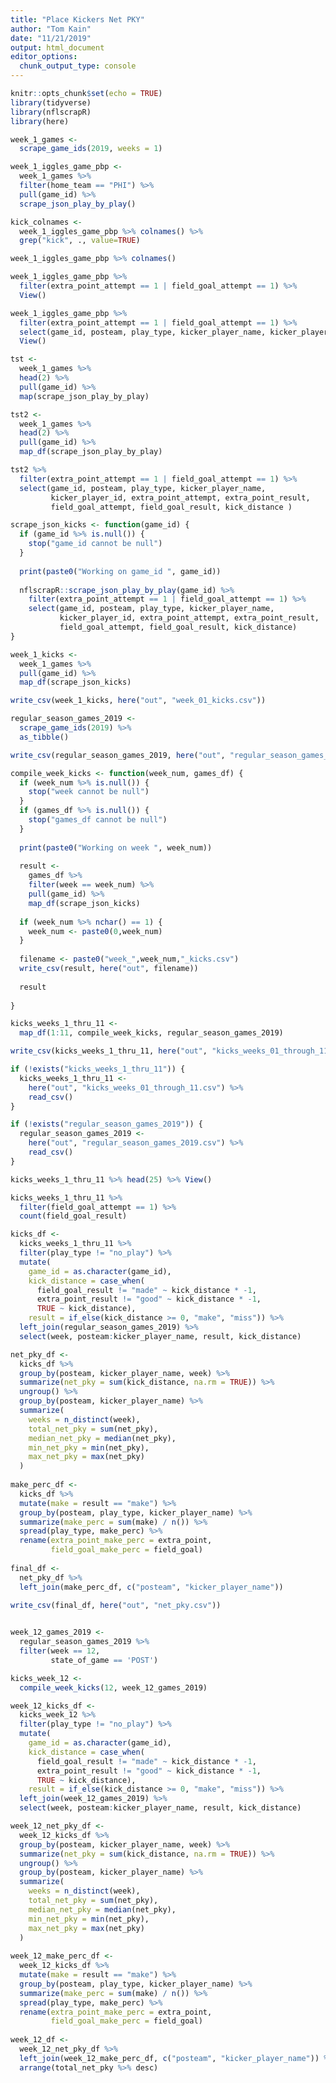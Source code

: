 ```yaml
---
title: "Place Kickers Net PKY"
author: "Tom Kain"
date: "11/21/2019"
output: html_document
editor_options: 
  chunk_output_type: console
---
```


```r
knitr::opts_chunk$set(echo = TRUE)
library(tidyverse)
library(nflscrapR)
library(here)
```

```r
week_1_games <-
  scrape_game_ids(2019, weeks = 1)

week_1_iggles_game_pbp <-
  week_1_games %>% 
  filter(home_team == "PHI") %>% 
  pull(game_id) %>% 
  scrape_json_play_by_play()

kick_colnames <-
  week_1_iggles_game_pbp %>% colnames() %>% 
  grep("kick", ., value=TRUE)

week_1_iggles_game_pbp %>% colnames()

week_1_iggles_game_pbp %>%
  filter(extra_point_attempt == 1 | field_goal_attempt == 1) %>% 
  View()

week_1_iggles_game_pbp %>% 
  filter(extra_point_attempt == 1 | field_goal_attempt == 1) %>% 
  select(game_id, posteam, play_type, kicker_player_name, kicker_player_id, extra_point_attempt, extra_point_result, field_goal_attempt, field_goal_result, kick_distance ) %>% 
  View()
```

```r
tst <- 
  week_1_games %>% 
  head(2) %>% 
  pull(game_id) %>% 
  map(scrape_json_play_by_play)

tst2 <- 
  week_1_games %>% 
  head(2) %>% 
  pull(game_id) %>% 
  map_df(scrape_json_play_by_play)

tst2 %>% 
  filter(extra_point_attempt == 1 | field_goal_attempt == 1) %>% 
  select(game_id, posteam, play_type, kicker_player_name,
         kicker_player_id, extra_point_attempt, extra_point_result,
         field_goal_attempt, field_goal_result, kick_distance )


```

```r

scrape_json_kicks <- function(game_id) {
  if (game_id %>% is.null()) {
    stop("game_id cannot be null")
  }
  
  print(paste0("Working on game_id ", game_id))
  
  nflscrapR::scrape_json_play_by_play(game_id) %>% 
    filter(extra_point_attempt == 1 | field_goal_attempt == 1) %>% 
    select(game_id, posteam, play_type, kicker_player_name,
           kicker_player_id, extra_point_attempt, extra_point_result,
           field_goal_attempt, field_goal_result, kick_distance)
}

week_1_kicks <- 
  week_1_games %>%
  pull(game_id) %>% 
  map_df(scrape_json_kicks)

write_csv(week_1_kicks, here("out", "week_01_kicks.csv"))
```

```r

regular_season_games_2019 <- 
  scrape_game_ids(2019) %>% 
  as_tibble()

write_csv(regular_season_games_2019, here("out", "regular_season_games_2019.csv"))

compile_week_kicks <- function(week_num, games_df) {
  if (week_num %>% is.null()) {
    stop("week cannot be null")
  }
  if (games_df %>% is.null()) {
    stop("games_df cannot be null")
  }
  
  print(paste0("Working on week ", week_num))
  
  result <- 
    games_df %>% 
    filter(week == week_num) %>% 
    pull(game_id) %>% 
    map_df(scrape_json_kicks)
  
  if (week_num %>% nchar() == 1) {
    week_num <- paste0(0,week_num)
  }
  
  filename <- paste0("week_",week_num,"_kicks.csv")
  write_csv(result, here("out", filename))
  
  result
  
}

kicks_weeks_1_thru_11 <- 
  map_df(1:11, compile_week_kicks, regular_season_games_2019)

write_csv(kicks_weeks_1_thru_11, here("out", "kicks_weeks_01_through_11.csv"))

```

```r
if (!exists("kicks_weeks_1_thru_11")) {
  kicks_weeks_1_thru_11 <- 
    here("out", "kicks_weeks_01_through_11.csv") %>% 
    read_csv()
}

if (!exists("regular_season_games_2019")) {
  regular_season_games_2019 <-
    here("out", "regular_season_games_2019.csv") %>% 
    read_csv()
}

kicks_weeks_1_thru_11 %>% head(25) %>% View()

kicks_weeks_1_thru_11 %>% 
  filter(field_goal_attempt == 1) %>% 
  count(field_goal_result)

kicks_df <-
  kicks_weeks_1_thru_11 %>% 
  filter(play_type != "no_play") %>% 
  mutate(
    game_id = as.character(game_id),
    kick_distance = case_when(
      field_goal_result != "made" ~ kick_distance * -1,
      extra_point_result != "good" ~ kick_distance * -1,
      TRUE ~ kick_distance),
    result = if_else(kick_distance >= 0, "make", "miss")) %>% 
  left_join(regular_season_games_2019) %>% 
  select(week, posteam:kicker_player_name, result, kick_distance)

net_pky_df <- 
  kicks_df %>% 
  group_by(posteam, kicker_player_name, week) %>% 
  summarize(net_pky = sum(kick_distance, na.rm = TRUE)) %>% 
  ungroup() %>% 
  group_by(posteam, kicker_player_name) %>% 
  summarize(
    weeks = n_distinct(week),
    total_net_pky = sum(net_pky),
    median_net_pky = median(net_pky),
    min_net_pky = min(net_pky),
    max_net_pky = max(net_pky)
  )
  
make_perc_df <- 
  kicks_df %>% 
  mutate(make = result == "make") %>% 
  group_by(posteam, play_type, kicker_player_name) %>% 
  summarize(make_perc = sum(make) / n()) %>% 
  spread(play_type, make_perc) %>% 
  rename(extra_point_make_perc = extra_point,
         field_goal_make_perc = field_goal)
  
final_df <-
  net_pky_df %>% 
  left_join(make_perc_df, c("posteam", "kicker_player_name"))

write_csv(final_df, here("out", "net_pky.csv"))
  
```

```r
week_12_games_2019 <-
  regular_season_games_2019 %>% 
  filter(week == 12,
         state_of_game == 'POST')

kicks_week_12 <-
  compile_week_kicks(12, week_12_games_2019)

week_12_kicks_df <-
  kicks_week_12 %>% 
  filter(play_type != "no_play") %>% 
  mutate(
    game_id = as.character(game_id),
    kick_distance = case_when(
      field_goal_result != "made" ~ kick_distance * -1,
      extra_point_result != "good" ~ kick_distance * -1,
      TRUE ~ kick_distance),
    result = if_else(kick_distance >= 0, "make", "miss")) %>% 
  left_join(week_12_games_2019) %>% 
  select(week, posteam:kicker_player_name, result, kick_distance)

week_12_net_pky_df <- 
  week_12_kicks_df %>% 
  group_by(posteam, kicker_player_name, week) %>% 
  summarize(net_pky = sum(kick_distance, na.rm = TRUE)) %>% 
  ungroup() %>% 
  group_by(posteam, kicker_player_name) %>% 
  summarize(
    weeks = n_distinct(week),
    total_net_pky = sum(net_pky),
    median_net_pky = median(net_pky),
    min_net_pky = min(net_pky),
    max_net_pky = max(net_pky)
  )
  
week_12_make_perc_df <- 
  week_12_kicks_df %>% 
  mutate(make = result == "make") %>% 
  group_by(posteam, play_type, kicker_player_name) %>% 
  summarize(make_perc = sum(make) / n()) %>% 
  spread(play_type, make_perc) %>% 
  rename(extra_point_make_perc = extra_point,
         field_goal_make_perc = field_goal)
  
week_12_df <-
  week_12_net_pky_df %>% 
  left_join(week_12_make_perc_df, c("posteam", "kicker_player_name")) %>% 
  arrange(total_net_pky %>% desc)
```